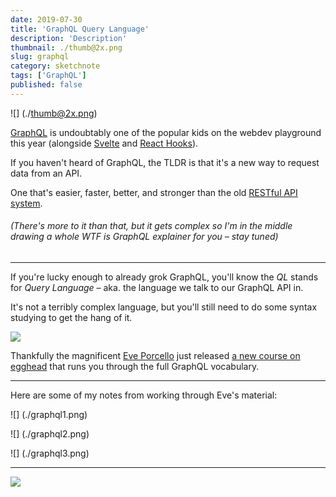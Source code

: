 ```yaml
---
date: 2019-07-30
title: 'GraphQL Query Language'
description: 'Description'
thumbnail: ./thumb@2x.png
slug: graphql
category: sketchnote
tags: ['GraphQL']
published: false
---
```



<SketchesContainer>

<TwoCol>

<span>

![] (./thumb@2x.png)

</span>

<span>

[GraphQL](https://graphql.org/) is undoubtably one of the popular kids on the webdev playground this year (alongside [Svelte](https://svelte.dev/) and [React Hooks](https://reactjs.org/blog/2019/02/06/react-v16.8.0.html)).

If you haven't heard of GraphQL, the TLDR is that it's a new way to request data from an API.  

One that's easier, faster, better, and stronger than the old [RESTful API system](https://en.wikipedia.org/wiki/Representational_state_transfer).

</span>

</TwoCol>


###### (There's more to it than that, but it gets complex so I'm in the middle drawing a whole *WTF is GraphQL* explainer for you – stay tuned)

<hr />

If you're lucky enough to already grok GraphQL, you'll know the _QL_ stands for _Query Language_ – aka. the language we talk to our GraphQL API in.  

It's not a terribly complex language, but you'll still need to do some syntax studying to get the hang of it.

<Link to="https://egghead.io/courses/graphql-query-language">

![](./graphql-query-language.png)

</Link>

Thankfully the magnificent [Eve Porcello](https://twitter.com/eveporcello) just released [a new course on egghead](https://egghead.io/courses/graphql-query-language) that runs you through the full GraphQL vocabulary.

<hr />

Here are some of my notes from working through Eve's material:

![] (./graphql1.png)

![] (./graphql2.png)

![] (./graphql3.png)

<hr />

<FullSketchnote coursename="GraphQL Query Language" courselink="https://egghead.io/courses/graphql-query-language">

![](./graphql_sketchnotes--mini.png)

</FullSketchnote>

</SketchesContainer>

